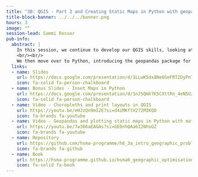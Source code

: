 ```yaml
---
title: "3B: QGIS - Part 2 and Creating Static Maps in Python with geopandas and matplotlib"
title-block-banner: ../../../banner.png
hours: 3
image: ""
session-lead: Sammi Rosser
pub-info:
  abstract: |
    In this session, we continue to develop our QGIS skills, looking at how we can create choropleths in QGIS and then prepare our maps for printing or exporting, adding legends and titles for our end users.
    <br/><br/>
    We then move over to Python, introducing the geopandas package for importing and manipulating spatial data. We then visualise both point and choropleth data using a combination of geopandas and the matplotlib library, enhancing our maps and exploring how we can use features of Python like loops or faceted maps to produce multiple maps from a dataset in a quick and reproducible manner. 
  links:
  - name: Slides
    url: https://docs.google.com/presentation/d/1LLwK5dx8Ne6GeFRT2DyPnT2AmpcWRKyt767Nis_lYkU/edit?usp=sharing
    icon: fa-solid fa-person-chalkboard
  - name: Bonus Slides - Inset Maps in Python
    url: https://docs.google.com/presentation/d/1nJ5Qmh7K5CXttRn_4eN5UzcVY5FBXqNiQCXW7BoDQ5s/edit?usp=sharing
    icon: fa-solid fa-person-chalkboard
  - name: Video - Choropleths and print layouts in QGIS
    url: https://youtu.be/eHJzQn9mI2E?si=d4iMKftV272MIKQD
    icon: fa-brands fa-youtube
  - name: Video - Geopandas and plotting static maps in Python with matplotlib
    url: https://youtu.be/7w366aEAGAs?si=GE0nhQAa6I2NhoGZ
    icon: fa-brands fa-youtube
  - name: Repository
    url: https://github.com/hsma-programme/h6_3a_intro_geographic_problems_and_qgis
    icon: fa-brands fa-github
  - name: Book
    url: https://hsma-programme.github.io/hsma6_geographic_optimisation_and_visualisation_book/
    icon: fa-solid fa-book
---
```

